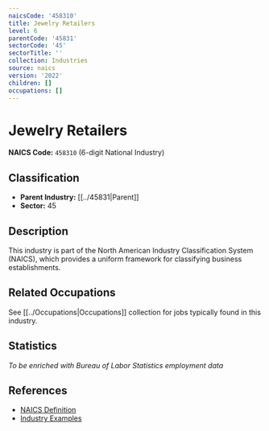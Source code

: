 ```yaml
---
naicsCode: '458310'
title: Jewelry Retailers
level: 6
parentCode: '45831'
sectorCode: '45'
sectorTitle: ''
collection: Industries
source: naics
version: '2022'
children: []
occupations: []
---
```

# Jewelry Retailers

**NAICS Code:** `458310` (6-digit National Industry)

## Classification

- **Parent Industry:** [[../45831|Parent]]
- **Sector:** 45

## Description

This industry is part of the North American Industry Classification System (NAICS), which provides a uniform framework for classifying business establishments.

## Related Occupations

See [[../Occupations|Occupations]] collection for jobs typically found in this industry.

## Statistics

*To be enriched with Bureau of Labor Statistics employment data*

## References

- [NAICS Definition](https://www.census.gov/naics/)
- [Industry Examples](https://www.census.gov/naics/2022NAICS/)
